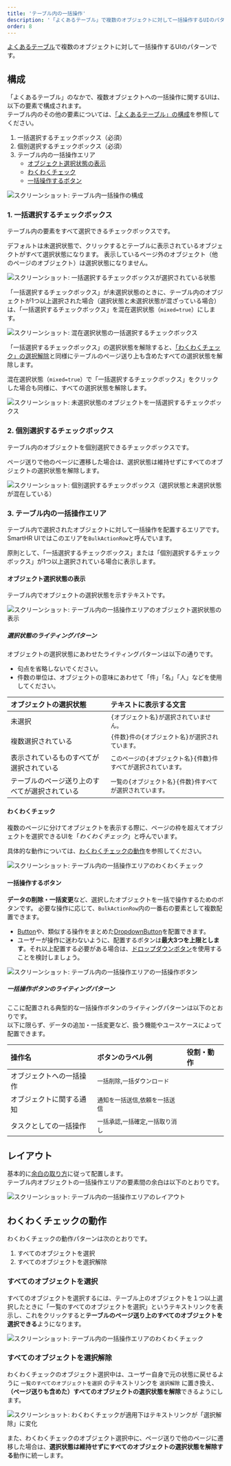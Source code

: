 ```yaml
---
title: 'テーブル内の一括操作'
description: '「よくあるテーブル」で複数のオブジェクトに対して一括操作するUIのパターンです。'
order: 8
---
```


[よくあるテーブル](/products/design-patterns/smarthr-table/)で複数のオブジェクトに対して一括操作するUIのパターンです。

## 構成
「よくあるテーブル」のなかで、複数オブジェクトへの一括操作に関するUIは、以下の要素で構成されます。  
テーブル内のその他の要素については、[「よくあるテーブル」の構成](/products/design-patterns/smarthr-table/#h2-0)を参照してください。

1. 一括選択するチェックボックス（必須）
2. 個別選択するチェックボックス（必須）
3. テーブル内の一括操作エリア
    - [オブジェクト選択状態の表示](#h4-0)
    - [わくわくチェック](#h4-1)
    - [一括操作するボタン](#h4-2)

![スクリーンショット: テーブル内一括操作の構成](./images/collection/table-bulk-action1.png)

### 1. 一括選択するチェックボックス

テーブル内の要素をすべて選択できるチェックボックスです。  

デフォルトは未選択状態で、クリックするとテーブルに表示されているオブジェクトがすべて選択状態になります。
表示しているページ外のオブジェクト（他のページのオブジェクト）は選択状態になりません。

![スクリーンショット: 一括選択するチェックボックスが選択されている状態](./images/collection/table-bulk-action6.png)

「一括選択するチェックボックス」が未選択状態のときに、テーブル内のオブジェクトが1つ以上選択された場合（選択状態と未選択状態が混ざっている場合）は、「一括選択するチェックボックス」を混在選択状態（`mixed=true`）にします。

![スクリーンショット: 混在選択状態の一括選択するチェックボックス](./images/collection/table-bulk-action8.png)

「一括選択するチェックボックス」の選択状態を解除すると、[「わくわくチェック」の選択解除](#h3-4)と同様にテーブルのページ送り上も含めたすべての選択状態を解除します。  

混在選択状態（`mixed=true`）で「一括選択するチェックボックス」をクリックした場合も同様に、すべての選択状態を解除します。

![スクリーンショット: 未選択状態のオブジェクトを一括選択するチェックボックス](./images/collection/table-bulk-action7.png)

### 2. 個別選択するチェックボックス

テーブル内のオブジェクトを個別選択できるチェックボックスです。

ページ送りで他のページに遷移した場合は、選択状態は維持せずにすべてのオブジェクトの選択状態を解除します。

![スクリーンショット: 個別選択するチェックボックス（選択状態と未選択状態が混在している）](./images/collection/table-bulk-action9.png)

### 3. テーブル内の一括操作エリア

テーブル内で選択されたオブジェクトに対して一括操作を配置するエリアです。
SmartHR UIではこのエリアを`BulkActionRow`と呼んでいます。

原則として、「一括選択するチェックボックス」または「個別選択するチェックボックス」が1つ以上選択されている場合に表示します。

#### オブジェクト選択状態の表示

テーブル内でオブジェクトの選択状態を示すテキストです。

![スクリーンショット: テーブル内の一括操作エリアのオブジェクト選択状態の表示](./images/collection/table-bulk-action2.png)

##### 選択状態のライティングパターン

オブジェクトの選択状態にあわせたライティングパターンは以下の通りです。
- 句点を省略しないでください。
- 件数の単位は、オブジェクトの意味にあわせて「件」「名」「人」などを使用してください。

| オブジェクトの選択状態 | テキストに表示する文言 |
| :--- | :--- |
| 未選択 | `{オブジェクト名}が選択されていません。` |
| 複数選択されている | `{件数}件の{オブジェクト名}が選択されています。` |
| 表示されているものすべてが選択されている | `このページの{オブジェクト名}{件数}件すべてが選択されています。` |
| テーブルのページ送り上のすべてが選択されている | `一覧の{オブジェクト名}{件数}件すべてが選択されています。` |

#### わくわくチェック

複数のページに分けてオブジェクトを表示する際に、ページの枠を超えてオブジェクトを選択できるUIを「*わくわくチェック*」と呼んでいます。  

具体的な動作については、[わくわくチェックの動作](#h2-2)を参照してください。

![スクリーンショット: テーブル内の一括操作エリアのわくわくチェック](./images/collection/table-bulk-action3.png)

#### 一括操作するボタン

**データの削除・一括変更**など、選択したオブジェクトを一括で操作するためのボタンです。
必要な操作に応じて、`BulkActionRow`内の一番右の要素として複数配置できます。

- [Button](/products/components/button/)や、類似する操作をまとめた[DropdownButton](/products/components/dropdown-button/)を配置できます。
- ユーザーが操作に迷わないように、配置するボタンは**最大3つを上限とします**。それ以上配置する必要がある場合は、[ドロップダウンボタン](/products/design-patterns/dropdown-button/)を使用することを検討しましょう。

![スクリーンショット: テーブル内の一括操作エリアの一括操作ボタン](./images/collection/table-bulk-action5.png)

##### 一括操作ボタンのライティングパターン

ここに配置される典型的な一括操作ボタンのライティングパターンは以下のとおりです。  
以下に限らず、データの追加・一括変更など、扱う機能やユースケースによって配置できます。

| 操作名 | ボタンのラベル例 | 役割・動作 |
| :--- | :--- | :--- |
| オブジェクトへの一括操作 | `一括削除`,`一括ダウンロード` |  |
| オブジェクトに関する通知 | `通知を一括送信`,`依頼を一括送信` |  |
| タスクとしての一括操作 | `一括承認`,`一括確定`,`一括取り消し` |  |

## レイアウト

基本的に[余白の取り方](/products/design-patterns/spacing-layout-pattern/)に従って配置します。  
テーブル内オブジェクトの一括操作エリアの要素間の余白は以下のとおりです。

![スクリーンショット: テーブル内の一括操作エリアのレイアウト](./images/collection/table-bulk-action10.png)

## わくわくチェックの動作

わくわくチェックの動作パターンは次のとおりです。

1. すべてのオブジェクトを選択
2. すべてのオブジェクトを選択解除

### すべてのオブジェクトを選択

すべてのオブジェクトを選択するには、テーブル上のオブジェクトを１つ以上選択したときに「一覧のすべてのオブジェクトを選択」というテキストリンクを表示し、これをクリックすると**テーブルのページ送り上のすべてのオブジェクトを選択できる**ようになります。

![スクリーンショット: テーブル内の一括操作エリアのわくわくチェック](./images/collection/table-bulk-action3.png)

### すべてのオブジェクトを選択解除

わくわくチェックのオブジェクト選択中は、ユーザー自身で元の状態に戻せるように `一覧のすべてのオブジェクトを選択` のテキストリンクを `選択解除` に置き換え、**（ページ送りも含めた）すべてのオブジェクトの選択状態を解除**できるようにします。

![スクリーンショット: わくわくチェックが適用下はテキストリンクが「選択解除」に変化](./images/collection/table-bulk-action4.png)

また、わくわくチェックのオブジェクト選択中に、ページ送りで他のページに遷移した場合は、**選択状態は維持せずにすべてのオブジェクトの選択状態を解除する**動作に統一します。
